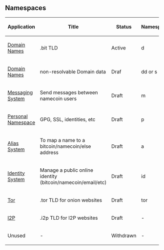 == Namespaces ==

{| class="wikitable sortable" style="width: auto; text-align: center; table-layout: fixed; border-collapse: collapse;" border="1"
!Application
!Title
!Status
!Namespace
|- style="background-color: #cfffcf"
| [[Namespace:Domain_names|Domain Names]]
| .bit TLD
| Active
| d
|-
| [[Namespace:Domain_names_v2.0#Importing_and_delegation|Domain Names]]
| non-resolvable Domain data
| Draf
| dd or s
|-
| [[Messaging System]]
| Send messages between namecoin users
| Draft
| m
|-
| [[Personal Namespace]]
| GPG, SSL, identities, etc 
| Draft
| p
|-
| [[Namespace:Aliases|Alias System]]
| To map a name to a bitcoin/namecoin/else address 
| Draft
| a
|-
| [[Namespace:Identity|Identity System]]
| Manage a public online identity (bitcoin/namecoin/email/etc)
| Draft
| id
|-
| [[Namespace:Tor|Tor]]
| .tor TLD for onion websites
| Draft
| tor
|-
| [[Namespace:I2P|I2P]]
| .i2p TLD for I2P websites
| Draft
| -
|- style="background-color: #ffcfcf"
| Unused
| -
| Withdrawn
| -
|}